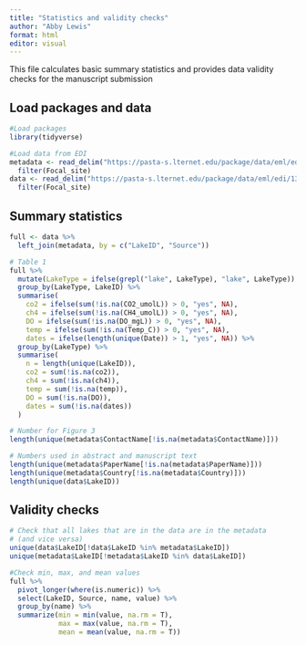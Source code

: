 ```yaml
---
title: "Statistics and validity checks"
author: "Abby Lewis"
format: html
editor: visual
---
```


This file calculates basic summary statistics and provides data validity checks for the manuscript submission

## Load packages and data

```r
#Load packages
library(tidyverse)

#Load data from EDI
metadata <- read_delim("https://pasta-s.lternet.edu/package/data/eml/edi/1311/1/fadd3eaa25b5fdd1fc4efba70e660579", delim = ";") %>%
  filter(Focal_site)
data <- read_delim("https://pasta-s.lternet.edu/package/data/eml/edi/1311/1/ca2482ef3c43f053ae13cdf2bf5ba7a8", delim = ";")%>%
  filter(Focal_site)
```

## Summary statistics

```r
full <- data %>%
  left_join(metadata, by = c("LakeID", "Source"))

# Table 1
full %>% 
  mutate(LakeType = ifelse(grepl("lake", LakeType), "lake", LakeType)) %>%
  group_by(LakeType, LakeID) %>% 
  summarise(
    co2 = ifelse(sum(!is.na(CO2_umolL)) > 0, "yes", NA),
    ch4 = ifelse(sum(!is.na(CH4_umolL)) > 0, "yes", NA),
    DO = ifelse(sum(!is.na(DO_mgL)) > 0, "yes", NA),
    temp = ifelse(sum(!is.na(Temp_C)) > 0, "yes", NA),
    dates = ifelse(length(unique(Date)) > 1, "yes", NA)) %>% 
  group_by(LakeType) %>%
  summarise(
    n = length(unique(LakeID)),
    co2 = sum(!is.na(co2)),
    ch4 = sum(!is.na(ch4)),
    temp = sum(!is.na(temp)),
    DO = sum(!is.na(DO)),
    dates = sum(!is.na(dates))
  )

# Number for Figure 3
length(unique(metadata$ContactName[!is.na(metadata$ContactName)]))

# Numbers used in abstract and manuscript text
length(unique(metadata$PaperName[!is.na(metadata$PaperName)]))
length(unique(metadata$Country[!is.na(metadata$Country)]))
length(unique(data$LakeID))
```

## Validity checks

```r
# Check that all lakes that are in the data are in the metadata 
# (and vice versa)
unique(data$LakeID[!data$LakeID %in% metadata$LakeID])
unique(metadata$LakeID[!metadata$LakeID %in% data$LakeID])

#Check min, max, and mean values
full %>%
  pivot_longer(where(is.numeric)) %>%
  select(LakeID, Source, name, value) %>%
  group_by(name) %>%
  summarize(min = min(value, na.rm = T),
            max = max(value, na.rm = T),
            mean = mean(value, na.rm = T))
```
